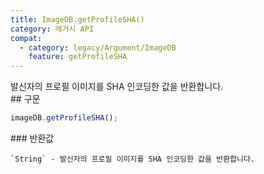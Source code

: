 ```yaml
---
title: ImageDB.getProfileSHA()
category: 레거시 API
compat:
  - category: legacy/Argument/ImageDB
    feature: getProfileSHA
---
```


<Section>
  발신자의 프로필 이미지를 SHA 인코딩한 값을 반환합니다.
</Section>
<Section>
  ## 구문

  ~~~js
  imageDB.getProfileSHA();
  ~~~

  <Section>
    ### 반환값

    `String` - 발신자의 프로필 이미지를 SHA 인코딩한 값을 반환합니다.
  </Section>
</Section>